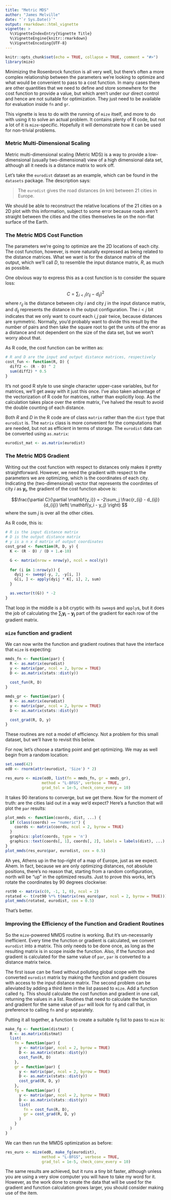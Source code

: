 ```yaml
---
title: "Metric MDS"
author: "James Melville"
date: "`r Sys.Date()`"
output: rmarkdown::html_vignette
vignette: >
  %\VignetteIndexEntry{Vignette Title}
  %\VignetteEngine{knitr::rmarkdown}
  %\VignetteEncoding{UTF-8}
---
```


```r
knitr::opts_chunk$set(echo = TRUE, collapse = TRUE, comment = "#>")
library(mize)
```

Minimizing the Rosenbrock function is all very well, but there's often a more
complex relationship between the parameters we're looking to optimize and what
would be convenient to pass to a cost function. In many cases there are other
quantities that we need to define and store somewhere for the cost function
to provide a value, but which aren't under our direct control and hence are
not suitable for optimization. They just need to be available for evaluation
inside `fn` and `gr`.

This vignette is less to do with the running of `mize` itself, and more to do
with using it to solve an actual problem. It contains plenty of R code, but
not a lot of it is `mize`-specific. Hopefully it will demonstrate how it
can be used for non-trivial problems.

### Metric Multi-Dimensional Scaling

Metric multi-dimensional scaling (Metric MDS) is a way to provide a 
low-dimensional (usually two-dimensional) view of a high dimensional data set,
although all it needs is a distance matrix to work off.

Let's take the `eurodist` dataset as an example, which can be found in the
`datasets` package. The description says:

> The `eurodist` gives the road distances (in km) between 21 cities in Europe.

We should be able to reconstruct the relative locations of the 21 cities on
a 2D plot with this information, subject to some error because roads aren't
straight between the cities and the cities themselves lie on the non-flat
surface of the Earth.

### The Metric MDS Cost Function 

The parameters we're going to optimize are the 2D locations of each city. The
cost function, however, is more naturally expressed as being related to the 
distance matrices. What we want is for the distance matrix of the output, which
we'll call $D$, to resemble the input distance matrix, $R$, as much as possible.

One obvious way to express this as a cost function is to consider the square 
loss:

$$C = \sum_{i<j} \left(r_{ij} - d_{ij}\right)^2$$
where $r_{ij}$ is the distance between city $i$ and city $j$ in the input 
distance matrix, and $d_{ij}$ represents the distance in the output 
configuration. The $i<j$ bit indicates that we only want to count each $i,j$ 
pair twice, because distances are symmetric. Normally, you'd probably want
to divide this result by the number of pairs and then take the square root
to get the units of the error as a distance and not dependent on the size
of the data set, but we won't worry about that.

As R code, the cost function can be written as:

```r
# R and D are the input and output distance matrices, respectively
cost_fun <- function(R, D) {
  diff2 <- (R - D) ^ 2
  sum(diff2) * 0.5
}
```

It's not good R style to use single character upper-case variables, but for 
matrices, we'll get away with it just this once. I've also taken advantage
of the vectorization of R code for matrices, rather than explicitly loop. As
the calculation takes place over the entire matrix, I've halved the result
to avoid the double counting of each distance.

Both $R$ and $D$ in the R code are of class `matrix` rather than the `dist`
type that `eurodist` is. The `matrix` class is more convenient for the
computations that are needed, but not as efficient in terms of storage. The
`eurodist` data can be converted using `as.matrix`:

```r
eurodist_mat <- as.matrix(eurodist)
```

### The Metric MDS Gradient

Writing out the cost function with respect to distances only makes it pretty
straightforward. However, we need the gradient with respect to the parameters
we are optimizing, which is the coordinates of each city. Indicating the 
(two-dimensional) vector that represents the coordintes of city $i$ as 
$\mathbf{y_i}$, the gradient of the cost function above is:

$$\frac{\partial C}{\partial \mathbf{y_i}} = 
  -2\sum_j \frac{r_{ij} - d_{ij}}{d_{ij}}
  \left(
   \mathbf{y_i - y_j}
  \right)
$$
where the sum $j$ is over all the other cities.

As R code, this is:

```r
# R is the input distance matrix
# D is the output distance matrix
# y is a n x d matrix of output coordinates
cost_grad <- function(R, D, y) {
  K <- (R - D) / (D + 1.e-10)

  G <- matrix(nrow = nrow(y), ncol = ncol(y))
  
  for (i in 1:nrow(y)) {
    dyij <- sweep(-y, 2, -y[i, ])
    G[i, ] <- apply(dyij * K[, i], 2, sum)
  }

  as.vector(t(G)) * -2
}
```

That loop in the middle is a bit cryptic with its `sweep`s and `apply`s, but it
does the job of calculating the $\sum_j \mathbf{y_i} - \mathbf{y_j}$ part of the
gradient for each row of the gradient matrix.

### `mize` function and gradient

We can now write the function and gradient routines that have the interface that 
`mize` is expecting:

```r
mmds_fn <- function(par) {
  R <- as.matrix(eurodist)
  y <- matrix(par, ncol = 2, byrow = TRUE)
  D <- as.matrix(stats::dist(y))
  
  cost_fun(R, D)
}
```

```r
mmds_gr <- function(par) {
  R <- as.matrix(eurodist)
  y <- matrix(par, ncol = 2, byrow = TRUE)
  D <- as.matrix(stats::dist(y))

  cost_grad(R, D, y)
}
```

These routines are not a model of efficiency. Not a problem for this small 
dataset, but we'll have to revisit this below.

For now, let's choose a starting point and get optimizing. We may as well begin 
from a random location:

```r
set.seed(42)
ed0 <- rnorm(attr(eurodist, 'Size') * 2)

res_euro <- mize(ed0, list(fn = mmds_fn, gr = mmds_gr), 
                method = "L-BFGS", verbose = TRUE, 
                grad_tol = 1e-5, check_conv_every = 10)
```

It takes 90 iterations to converge, but we get there. Now for the moment of 
truth: are the cities laid out in a way we'd expect? Here's a function that 
will plot the `par` results:

```r
plot_mmds <- function(coords, dist, ...) {
  if (class(coords) == "numeric") {
    coords <- matrix(coords, ncol = 2, byrow = TRUE)
  }
  graphics::plot(coords, type = 'n')
  graphics::text(coords[, 1], coords[, 2], labels = labels(dist), ...)
}
plot_mmds(res_euro$par, eurodist, cex = 0.5)
```

Ah yes, Athens up in the top-right of a map of Europe, just as we expect. Ahem.
In fact, because we are only optimizing distances, not absolute positions, there's 
no reason that, starting from a random configuration, north will be "up" in the 
optimized results. Just to prove this works, let's rotate the coordinates by 90 
degrees clockwise:

```r
rot90 <- matrix(c(0, -1, 1, 0), ncol = 2)
rotated <- t(rot90 %*% t(matrix(res_euro$par, ncol = 2, byrow = TRUE)))
plot_mmds(rotated, eurodist, cex = 0.5)
```

That's better.

### Improving the Efficiency of the Function and Gradient Routines

So the `mize`-powered MMDS routine is working. But it's un-necessarily inefficient. 
Every time the function or gradient is calculated, we convert `eurodist` into a
matrix. This only needs to be done once, as long as the resulting matrix is in
scope inside the function. Also, if the function and gradient is calculated for
the same value of `par`, `par` is converted to a distance matrix twice.

The first issue can be fixed without polluting global scope with the converted
`eurodist` matrix by making the function and gradient closures with access to the
input distance matrix. The second problem can be alleviated by adding a third item
in the list passed to `mize`. Add a function called `fg`. This should calculate the 
cost function and gradient in one call, returning the values in a list. Routines that 
need to calculate the function and gradient for the same value of `par` will look for 
`fg` and call that, in preference to calling `fn` and `gr` separately.

Putting it all together, a function to create a suitable `fg` list to pass
to `mize` is:

```r
make_fg <- function(distmat) {
  R <- as.matrix(distmat)
  list(
    fn = function(par) {
      y <- matrix(par, ncol = 2, byrow = TRUE)
      D <- as.matrix(stats::dist(y))
      cost_fun(R, D)
    },
    gr = function(par) {
      y <- matrix(par, ncol = 2, byrow = TRUE)
      D <- as.matrix(stats::dist(y))
      cost_grad(R, D, y)
    },
    fg = function(par) {
      y <- matrix(par, ncol = 2, byrow = TRUE)
      D <- as.matrix(stats::dist(y))
      list(
        fn = cost_fun(R, D),
        gr = cost_grad(R, D, y)
      )
    }
  )
}
```

We can then run the MMDS optimization as before:
```r
res_euro <- mize(ed0, make_fg(eurodist), 
                method = "L-BFGS", verbose = TRUE, 
                grad_tol = 1e-5, check_conv_every = 10)
```
The same results are achieved, but it runs a tiny bit faster, although
unless you are using a very slow computer you will have to take my word for it.
However, as the work done to create the data that will be used for the gradient
and function calculation grows larger, you should consider making use of the \code{fg}
item.

